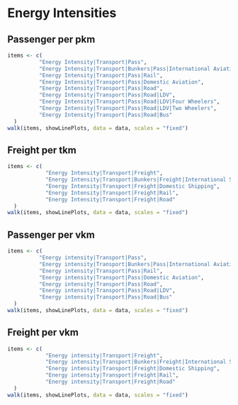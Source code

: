 # Energy Intensities
## Passenger per pkm
```r
items <- c(
          "Energy Intensity|Transport|Pass",
          "Energy Intensity|Transport|Bunkers|Pass|International Aviation",
          "Energy Intensity|Transport|Pass|Rail",
          "Energy Intensity|Transport|Pass|Domestic Aviation",
          "Energy Intensity|Transport|Pass|Road",
          "Energy Intensity|Transport|Pass|Road|LDV",
          "Energy Intensity|Transport|Pass|Road|LDV|Four Wheelers",
          "Energy Intensity|Transport|Pass|Road|LDV|Two Wheelers",
          "Energy Intensity|Transport|Pass|Road|Bus"
  )
walk(items, showLinePlots, data = data, scales = "fixed")
```

## Freight per tkm
```r
items <- c(
            "Energy Intensity|Transport|Freight",
            "Energy Intensity|Transport|Bunkers|Freight|International Shipping",
            "Energy Intensity|Transport|Freight|Domestic Shipping",
            "Energy Intensity|Transport|Freight|Rail",
            "Energy Intensity|Transport|Freight|Road"
  )
walk(items, showLinePlots, data = data, scales = "fixed")
```

## Passenger per vkm
```r
items <- c(
          "Energy intensity|Transport|Pass",
          "Energy intensity|Transport|Bunkers|Pass|International Aviation",
          "Energy intensity|Transport|Pass|Rail",
          "Energy intensity|Transport|Pass|Domestic Aviation",
          "Energy intensity|Transport|Pass|Road",
          "Energy intensity|Transport|Pass|Road|LDV",
          "Energy intensity|Transport|Pass|Road|Bus"
  )
walk(items, showLinePlots, data = data, scales = "fixed")
```

## Freight per vkm
```r
items <- c(
            "Energy intensity|Transport|Freight",
            "Energy intensity|Transport|Bunkers|Freight|International Shipping",
            "Energy intensity|Transport|Freight|Domestic Shipping",
            "Energy intensity|Transport|Freight|Rail",
            "Energy intensity|Transport|Freight|Road"
  )
walk(items, showLinePlots, data = data, scales = "fixed")
```
